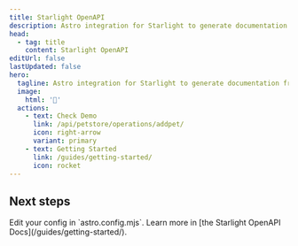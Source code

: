 ```yaml
---
title: Starlight OpenAPI
description: Astro integration for Starlight to generate documentation from OpenAPI/Swagger specifications.
head:
  - tag: title
    content: Starlight OpenAPI
editUrl: false
lastUpdated: false
hero:
  tagline: Astro integration for Starlight to generate documentation from OpenAPI/Swagger specifications.
  image:
    html: '🧭'
  actions:
    - text: Check Demo
      link: /api/petstore/operations/addpet/
      icon: right-arrow
      variant: primary
    - text: Getting Started
      link: /guides/getting-started/
      icon: rocket
---
```



## Next steps

<CardGrid stagger>
  <Card title="Configure the integration" icon="setting">
    Edit your config in `astro.config.mjs`.
  </Card>
  <Card title="Read the docs" icon="open-book">
    Learn more in [the Starlight OpenAPI Docs](/guides/getting-started/).
  </Card>
</CardGrid>
